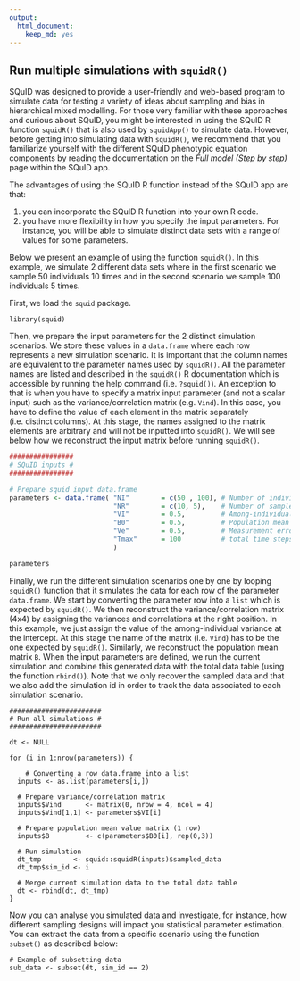 ---
output: 
  html_document: 
    keep_md: yes
---

## Run multiple simulations with `squidR()`

SQuID was designed to provide a user-friendly and web-based program to simulate data for testing a variety of ideas about sampling and bias in hierarchical mixed modelling. For those very familiar with these approaches and curious about SQuID, you might be interested in using the SQuID R function `squidR()` that is also used by `squidApp()` to simulate data. However, before getting into simulating data with `squidR()`, we  recommend that you familiarize yourself with the different SQuID phenotypic equation components by reading the documentation on the *Full model (Step by step)* page within the SQuID app. 

The advantages of using the SQuID R function instead of the SQuID app are that:

1. you can incorporate the SQuID R function into your own R code.
2. you have more flexibility in how you specify the input parameters. For instance, you will be able to simulate distinct data sets with a range of values for some parameters.

Below we present an example of using the function `squidR()`. In this example, we simulate 2 different data sets where in the first scenario we sample 50 individuals 10 times and in the second scenario we sample 100 individuals 5 times. 

First, we load the `squid` package.

```
library(squid)
```

Then, we prepare the input parameters for the 2 distinct simulation scenarios. We store these values in a `data.frame` where each row represents a new simulation scenario. It is important that the column names are equivalent to the parameter names used by `squidR()`. All the parameter names are listed and described in the `squidR()` R documentation which is accessible by running the help command (i.e. `?squid()`). An exception to that is when you have to specify a matrix input parameter (and not a scalar input) such as the variance/correlation matrix (e.g. `Vind`). In this case, you have to define the value of each element in the matrix separately (i.e. distinct columns). At this stage, the names assigned to the matrix elements are arbitrary and will not be inputted into `squidR()`. We will see below how we reconstruct the input matrix before running `squidR()`. 


```{r, echo=TRUE}
################
# SQuID inputs #
################

# Prepare squid input data.frame
parameters <- data.frame( "NI"        = c(50 , 100), # Number of individuals
                          "NR"        = c(10, 5),    # Number of samples per individual
                          "VI"        = 0.5,         # Among-individual variance (intercept)
                          "B0"        = 0.5,         # Population mean phenotype (intercept)
                          "Ve"        = 0.5,         # Measurement error variance
                          "Tmax"      = 100          # total time steps
                          )

parameters
```


Finally, we run the different simulation scenarios one by one by looping `squidR()` function that it simulates the data for each row of the parameter `data.frame`. We start by converting the parameter row into a `list` which is expected by `squidR()`. We then reconstruct the variance/correlation matrix (4x4) by assigning the variances and correlations at the right position. In this example, we just assign the value of the among-individual variance at the intercept. At this stage the name of the matrix (i.e. `Vind`) has to be the one expected by `squidR()`. Similarly, we reconstruct the population mean matrix `B`. When the input parameters are defined, we run the current simulation and combine this generated data with the total data table (using the function `rbind()`). Note that we only recover the sampled data and that we also add the simulation id in order to track the data associated to each simulation scenario.

```
#######################
# Run all simulations #
#######################

dt <- NULL

for (i in 1:nrow(parameters)) { 
	
	# Converting a row data.frame into a list
  inputs <- as.list(parameters[i,])
  
  # Prepare variance/correlation matrix
  inputs$Vind      <- matrix(0, nrow = 4, ncol = 4)
  inputs$Vind[1,1] <- parameters$VI[i]
  
  # Prepare population mean value matrix (1 row)
  inputs$B         <- c(parameters$B0[i], rep(0,3))
  
  # Run simulation
  dt_tmp        <- squid::squidR(inputs)$sampled_data
  dt_tmp$sim_id <- i
  
  # Merge current simulation data to the total data table
  dt <- rbind(dt, dt_tmp)
}

```

Now you can analyse you simulated data and investigate, for instance, how different sampling designs will impact you statistical parameter estimation. You can extract the data from a specific scenario using the function `subset()` as described below: 

```
# Example of subsetting data 
sub_data <- subset(dt, sim_id == 2)

```
